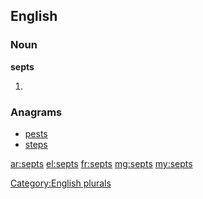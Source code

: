 ==English==

===Noun===
'''septs'''

# {{plural of|sept}}

===Anagrams===
* [[pests#English|pests]]
* [[steps#English|steps]]

[[Category:English plurals]]

[[ar:septs]]
[[el:septs]]
[[fr:septs]]
[[mg:septs]]
[[my:septs]]